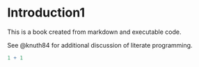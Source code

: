 # Introduction1

This is a book created from markdown and executable code.

See @knuth84 for additional discussion of literate programming.

```r
1 + 1
```
